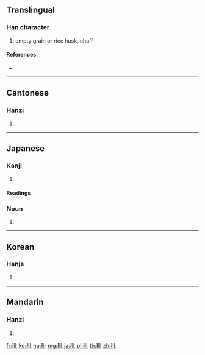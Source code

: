 {{character info/new}}
==Translingual==

===Han character===
{{Han char|rn=115|rad=禾|as=04|sn=9|four=21910|canj=HDPP|ids=⿰禾比}}

# empty grain or rice husk, chaff

====References====
* {{Han ref|kx=0850.280|dkj=24958|dj=1274.140|hdz=42593.080|uh=79D5}}

----

==Cantonese==

===Hanzi===
{{yue-hanzi|jyut=|y=bei2}}

# {{defn|lang=yue|sort=禾04}}

----

==Japanese==

===Kanji===
{{ja-kanji|grade=|rs=禾04}}

# {{defn|lang=ja|sort=禾04}}

====Readings====
{{ja-readings|goon=[[ひ]] (hi)|kanon=[[ひ]] (hi)|kun=[[しいな]] (shīna)}}

{{ja-kanjitab|しいな|yomi=k}}

===Noun===
{{ja-noun|しいな|hhira=しひな}}

# {{alternative spelling of|粃|lang=ja}}

----

==Korean==

===Hanja===
{{ko-hanja|hangeul=비|eumhun=|rv=bi|mr=pi|y=pi}}

# {{defn|lang=ko|sort=禾04}}

----

==Mandarin==

===Hanzi===
{{cmn-hanzi|pin=[[bǐ]] ([[bi3]]), [[zhǐ]] ([[zhi3]])|wg=pi<sup>3</sup>, chih<sup>3</sup>}}

# {{defn|lang=cmn|sort=禾04}}

[[fr:秕]]
[[ko:秕]]
[[hu:秕]]
[[mg:秕]]
[[ja:秕]]
[[pl:秕]]
[[th:秕]]
[[zh:秕]]